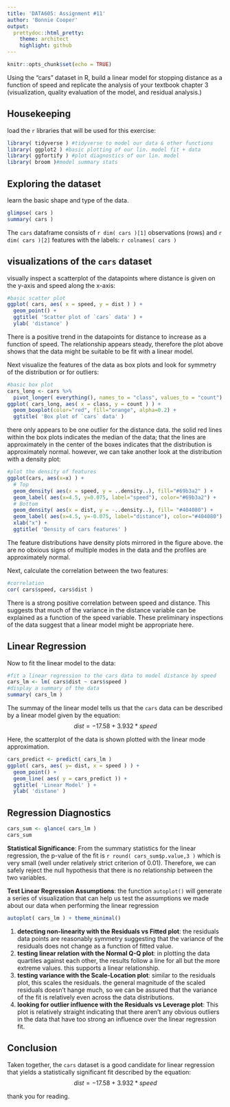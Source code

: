 ```yaml
---
title: 'DATA605: Assignment #11'
author: 'Bonnie Cooper'
output:
  prettydoc::html_pretty:
    theme: architect
    highlight: github
---
```


```r
knitr::opts_chunk$set(echo = TRUE)
```

Using the “cars” dataset in R, build a linear model for stopping distance as a function of speed and replicate the analysis of your textbook chapter 3 (visualization, quality evaluation of the model, and residual analysis.)

## Housekeeping

load the `r` libraries that will be used for this exercise:
```r
library( tidyverse ) #tidyverse to model our data & other functions
library( ggplot2 ) #basic plotting of our lin. model fit + data
library( ggfortify ) #plot diagnostics of our lin. model
library( broom )#model summary stats
```


## Exploring the dataset

learn the basic shape and type of the data.
```r
glimpse( cars )
summary( cars )
```
The `cars` dataframe consists of `r dim( cars )[1]` observations (rows) and `r dim( cars )[2]` features with the labels: `r colnames( cars )`

## visualizations of the `cars` dataset

visually inspect a scatterplot of the datapoints where distance is given on the y-axis and speed along the x-axis:
```r
#basic scatter plot
ggplot( cars, aes( x = speed, y = dist ) ) +
  geom_point() +
  ggtitle( 'Scatter plot of `cars` data' ) +
  ylab( 'distance' )
```
There is a positive trend in the datapoints for distance to increase as a function of speed. The relationship appears steady, therefore the plot above shows that the data might be suitable to be fit with a linear model.

Next visualize the features of the data as box plots and look for symmetry of the distribution or for outliers:
```r
#basic box plot
cars_long <- cars %>% 
  pivot_longer( everything(), names_to = "class", values_to = "count")
ggplot( cars_long, aes( x = class, y = count ) ) +
  geom_boxplot(color="red", fill="orange", alpha=0.2) +
  ggtitle( 'Box plot of `cars` data' )
```
there only appears to be one outlier for the distance data. the solid red lines within the box plots indicates the median of the data; that the lines are approximately in the center of the boxes indicates that the distribution is approximately normal. however, we can take another look at the distribution with a density plot:

```r
#plot the density of features
ggplot(cars, aes(x=x) ) +
  # Top
  geom_density( aes(x = speed, y = ..density..), fill="#69b3a2" ) +
  geom_label( aes(x=4.5, y=0.075, label="speed"), color="#69b3a2") +
  # Bottom
  geom_density( aes(x = dist, y = -..density..), fill= "#404080") +
  geom_label( aes(x=4.5, y=-0.075, label="distance"), color="#404080") +
  xlab("x") +
  ggtitle( 'Density of cars features' )
```
The feature distributions have density plots mirrored in the figure above. the are no obxious signs of multiple modes in the data and the profiles are approximately normal.

Next, calculate the correlation between the two features:
```r
#correlation
cor( cars$speed, cars$dist )
```
There is a strong positive correlation between speed and distance. This suggests that much of the variance in the distance variable can be explained as a function of the speed variable.
These preliminary inspections of the data suggest that a linear model might be appropriate here.  

## Linear Regression
Now to fit the linear model to the data:
```r
#fit a linear regression to the cars data to model distance by speed
cars_lm <- lm( cars$dist ~ cars$speed )
#display a summary of the data
summary( cars_lm )
```
The summay of the linear model tells us that the `cars` data can be described by a linear model given by the equation:
$$dist = -17.58 + 3.932 * speed$$

Here, the scatterplot of the data is shown plotted with the linear mode approximation.
```r
cars_predict <- predict( cars_lm )
ggplot( cars, aes( y= dist, x = speed ) ) +
  geom_point() +
  geom_line( aes( y = cars_predict )) +
  ggtitle( 'Linear Model' ) +
  ylab( 'distane' )
```

## Regression Diagnostics

```r
cars_sum <- glance( cars_lm )
cars_sum
```

**Statistical Significance**: From the summary statistics for the linear regression, the p-value of the fit is `r round( cars_sum$p.value,3 )` which is very small (well under relatively strict criterion of 0.01). Therefore, we can safely reject the null hypothesis that there is no relationship between the two variables.

**Test Linear Regression Assumptions**: the function `autoplot()` will generate a series of visualization that can help us test the assumptions we made about our data when performing the linear regression
```r
autoplot( cars_lm ) + theme_minimal()
```

1. **detecting non-linearity with the Residuals vs Fitted plot**: the residuals data points are reasonably symmetry suggesting that the variance of the residuals does not change as a function of fitted value.
2. **testing linear relation with the Normal Q-Q plot**: in plotting the data quartiles against each other, the results follow a line for all but the more extreme values. this supports a linear relationship.
3. **testing variance with the Scale-Location plot**: similar to the residuals plot, this scales the residuals. the general magnitude of the scaled residuals doesn't hange much, so we can be assured that the variance of the fit is relatively even across the data distributions.
4. **looking for outlier influence with the Residuals vs Leverage plot**: This plot is relatively straight indicating that there aren't any obvious outliers in the data that have too strong an influence over the linear regression fit.

## Conclusion
Taken together, the `cars` dataset is a good candidate for linear regression that yields a statistically significant fit described by the equation:
$$dist = -17.58 + 3.932 * speed$$

thank you for reading.


<br><br><br>

